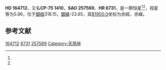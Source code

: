 {{Starbox begin
| name = HD 164712
}}
{{Starbox observe
| epoch = [[J2000.0|J2000.0]]
| constell = {{星座名待查}}<ref name=SIMBAD>{{cite web
 | url=http://simbad.u-strasbg.fr/simbad/sim-id?Ident=HR+6731
 | title =Pulsating variable Star
 | publisher=Centre de Données astronomiques de Strasbourg
 | work=SIMBAD
 | accessdate=2012-07-13}}</ref><ref name=DATA>{{cite web
 | url=http://vizier.u-strasbg.fr/viz-bin/VizieR-5?-out.add=.&-source=5050&-corr=PK=HR&-out.max=9999&HR=6731
 | title=VizieR Detailed Page
 | accessdate=2012-07-13
 | archive-date=2016-03-05
 | archive-url=https://web.archive.org/web/20160305015239/http://vizier.u-strasbg.fr/viz-bin/VizieR-5?-out.add=.&-source=5050&-corr=PK=HR&-out.max=9999&HR=6731
 | dead-url=no
 }}</ref>
| 星官 = 
| ra = {{RA|18|11|15.7}}<ref name=SIMBAD /><ref name=DATA />
| dec = {{DEC|-75|53|29}}<ref name=SIMBAD /><ref name=DATA />
| appmag_v = 5.86<ref name=SIMBAD /><ref name=DATA />
}}
{{Starbox character
| class = K2III<ref name=SIMBAD /><ref name=DATA />
| b-v = 1.24<ref name=SIMBAD /><ref name=DATA />
| u-b = 1.43<ref name=SIMBAD /><ref name=DATA />
| r-i = <ref name=SIMBAD /><ref name=DATA />
| variable = 
}}
{{Starbox astrometry
| radial_v = 1.43
| prop_mo_ra = 15
| parallax = 0.016
| p_error = 
}}
{{Starbox catalog
| names =CP-75 1410，[[SAO星表|SAO]] 257569，[[HD星表|HD]] 164712，[[HR星表|HR]] 6731}}
{{Starbox reference |Simbad=HR+6731}}
{{Starbox end}}

'''HD 164712'''，又名'''CP-75 1410'''，'''SAO 257569'''、'''HR 6731'''，是一颗恒星<ref name=SIMBAD /><ref name=DATA />，视星等为5.86，位于[[銀道座標系|銀經]]318.15，[[銀道座標系|銀緯]]-23.85，其[[B1900.0|B1900.0]]坐标为赤經{{RA|17|57|16.2}}，赤緯{{DEC|-75|-23.85|37}}。

== 参考文献 ==
{{reflist}}

{{star-stub}}

[[Category:HD和HDE天體|164712]]
[[Category:HR天體|6731]]
[[Category:SAO天體|257569]]
[[Category:天燕座|Category:天燕座]]